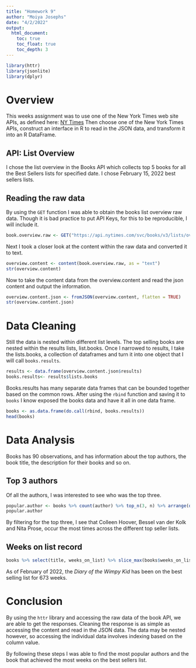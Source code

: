 ```yaml
---
title: "Homework 9"
author: "Moiya Josephs"
date: "4/2/2022"
output: 
  html_document:
    toc: true
    toc_float: true
    toc_depth: 3
---
```


```r
library(httr)
library(jsonlite)
library(dplyr)
```

# Overview

This weeks assignment was to use one of the New York Times web site APIs, as defined here: [NY Times](https://developer.nytimes.com/apis)
Then choose one of the New York Times APIs, construct an interface in R to read in the JSON data, and transform it into an R DataFrame. 

## API: List Overview

I chose the list overview in the Books API which collects top 5 books for all the Best Sellers lists for specified date. I chose February 15, 2022 best sellers lists.


## Reading the raw data

By using the `GET` function I was able to obtain the books list overview raw data. Though it is bad practice to put API Keys, for this to be reproducible, I will include it.

```r
book.overview.raw <- GET("https://api.nytimes.com/svc/books/v3/lists/overview.json?published_date=2022-02-15&api-key=GGPFlFEYArGxQqWlQ1aBFIxc2BXcbw1C")
```

Next I took a closer look at the content within the raw data and converted it to text.

```r
overview.content <- content(book.overview.raw, as = "text")
str(overview.content)
```


Now to take the content data from the overview.content and read the json content and output the information.

```r
overview.content.json <- fromJSON(overview.content, flatten = TRUE)
str(overview.content.json)
```

# Data Cleaning

Still the data is nested within different list levels. The top selling books are nested within the results lists, list.books. Once I narrowed to results, I take the lists.books, a collection of dataframes and turn it into one object that I will call `books.results`.
```r
results <- data.frame(overview.content.json$results)
books.results<- results$lists.books
```

Books.results has many separate data frames that can be bounded together based on the common rows. After using the `rbind` function and saving it to `books` I know exposed the books data and have it all in one data frame.
```r
books <- as.data.frame(do.call(rbind, books.results))
head(books)
```

# Data Analysis 

Books has 90 observations, and has information about the top authors, the book title, the description for their books and so on. 

## Top 3 authors

Of all the authors, I was interested to see who was the top three.

```r
popular.author <- books %>% count(author) %>% top_n(3, n) %>% arrange(desc(n))
popular.author
```
By filtering for the top three, I see that Colleen Hoover, Bessel van der Kolk and Nita Prose, occur the most times across the different top seller lists. 

## Weeks on list record

```r
books %>% select(title, weeks_on_list) %>% slice_max(books$weeks_on_list)
```
As of February of 2022, the *Diary of the Wimpy Kid* has been on the best selling list for 673 weeks. 

# Conclusion

By using the `httr` library and accessing the raw data of the book API, we are able to get the responses. Cleaning the response is as simple as accessing the content and read in the JSON data. The data may be nested however, so accessing the individual data involves indexing based on the column value.

By following these steps I was able to find the most popular authors and the book that achieved the most weeks on the best sellers list.